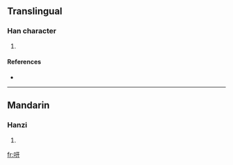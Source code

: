 ==Translingual==

===Han character===
{{Han char|rn=30|rad=口|as=06|sn=9|four=|canj=口一廿 (RMT)}}

# {{defn|Han|sort=口06}}

====References====
* {{Han ref|kx=0181.020|dkj=03525|dj=0405.200|hdz=10585.020|uh=549E|ud=21662}}

----

==Mandarin==

===Hanzi===
{{cmn-hanzi|pin=[[xiàn]] ([[xian4]])|wg=hsien<sup>4</sup>}}

# {{defn|Mandarin|sort=口06}}

[[fr:咞]]